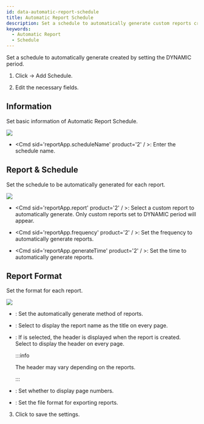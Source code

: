 ```yaml
---
id: data-automatic-report-schedule
title: Automatic Report Schedule
description: Set a schedule to automatically generate custom reports created by setting the DYNAMIC period.
keywords:
  - Automatic Report
  - Schedule
---
```


Set a schedule to automatically generate <Cmd sid='reportApp.customReport' product='2' /> created by setting the DYNAMIC period.

1. Click <Cmd sid='reportApp.mainMenu.schedule' product='2' /> → <Cmd>Add Schedule</Cmd>.

2. Edit the necessary fields.

## Information

Set basic information of Automatic Report Schedule.

<Image src='/img/biostarx-data-information.png' className='none' />

* <Cmd sid='reportApp.scheduleName' product='2' / >: Enter the schedule name.

## Report & Schedule

Set the schedule to be automatically generated for each report.

<Image src='/img/biostarx-data-report-schedule.png' className='none' />

* <Cmd sid='reportApp.report' product='2' / >: Select a custom report to automatically generate. Only custom reports set to DYNAMIC period will appear.

* <Cmd sid='reportApp.frequency' product='2' / >: Set the frequency to automatically generate reports.

* <Cmd sid='reportApp.generateTime' product='2' / >: Set the time to automatically generate reports.

## Report Format

Set the format for each report.

<Image src='/img/biostarx-data-report-format.png' className='none' />

* <Cmd sid='reportApp.outputType' product='2' />: Set the automatically generate method of reports.

* <Cmd sid='reportApp.reportTitle' product='2' />: Select <Cmd sid='reportApp.showTitle' product='2' /> to display the report name as the title on every page.

* <Cmd sid='reportApp.header' product='2' />: If <Cmd sid='reportApp.showHeader' product='2' /> is selected, the header is displayed when the report is created. Select <Cmd sid='reportApp.onEveryPage' product='2' /> to display the header on every page.

    :::info

    The header may vary depending on the reports.

    :::

* <Cmd sid='reportApp.footer' product='2' />: Set whether to display page numbers.

* <Cmd sid='reportApp.fileFormat' product='2' />: Set the file format for exporting reports.

3. Click <Cmd sid="reportApp.apply" product='2' /> to save the settings.
